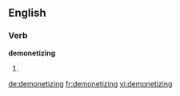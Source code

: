
==English==

===Verb===
'''demonetizing'''

# {{present participle of|[[demonetize]]}}

[[de:demonetizing]]
[[fr:demonetizing]]
[[vi:demonetizing]]